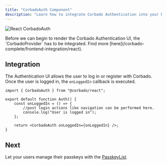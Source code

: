 ```yaml
---
title: "CorbadoAuth Component"
description: "Learn how to integrate Corbado Authentication into your React application."
---
```



![React CorbadoAuth](/images/frontend-integration/ui-components/corbado-auth/corbadoauth-component-dark.webp)

<Warning>
    Before we can begin to render the Corbado Authentication UI, the `CorbadoProvider` has to be integrated.
    Find more [here](/corbado-complete/frontend-integration/react).
</Warning>

## Integration

The Authentication UI allows the user to log in or register with Corbado.
Once the user is logged in, the `onLoggedIn` callback is executed.

```tsx components/Auth.tsx
import { CorbadoAuth } from "@corbado/react";

export default function Auth() {
    const onLoggedIn = () => {
        //post login actions like navigation can be performed here.
        console.log("User is logged in");
    };

    return <CorbadoAuth onLoggedIn={onLoggedIn} />;
}
```

<StylingTranslationCards />

## Next

Let your users manage their passkeys with the [PasskeyList](/corbado-complete/frontend-integration/react/passkeylist).